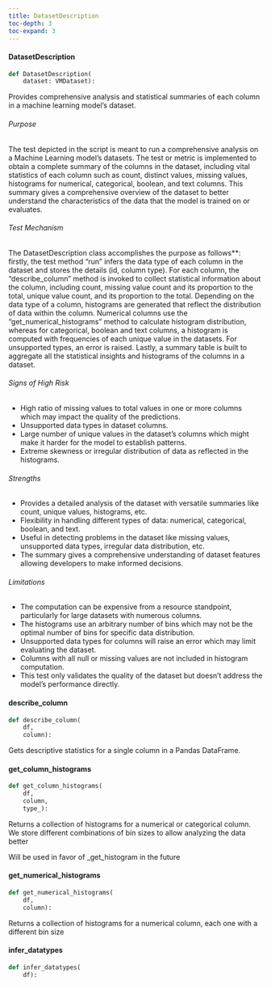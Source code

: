 ```yaml
---
title: DatasetDescription
toc-depth: 3
toc-expand: 3
---
```






  
#### DatasetDescription

```python
def DatasetDescription(
    dataset: VMDataset):
```

Provides comprehensive analysis and statistical summaries of each column in a machine learning model's dataset.

###### Purpose

The test depicted in the script is meant to run a comprehensive analysis on a Machine Learning model's datasets.
The test or metric is implemented to obtain a complete summary of the columns in the dataset, including vital
statistics of each column such as count, distinct values, missing values, histograms for numerical, categorical,
boolean, and text columns. This summary gives a comprehensive overview of the dataset to better understand the
characteristics of the data that the model is trained on or evaluates.

###### Test Mechanism

The DatasetDescription class accomplishes the purpose as follows**: firstly, the test method "run" infers the data
type of each column in the dataset and stores the details (id, column type). For each column, the
"describe_column" method is invoked to collect statistical information about the column, including count,
missing value count and its proportion to the total, unique value count, and its proportion to the total. Depending
on the data type of a column, histograms are generated that reflect the distribution of data within the column.
Numerical columns use the "get_numerical_histograms" method to calculate histogram distribution, whereas for
categorical, boolean and text columns, a histogram is computed with frequencies of each unique value in the
datasets. For unsupported types, an error is raised. Lastly, a summary table is built to aggregate all the
statistical insights and histograms of the columns in a dataset.

###### Signs of High Risk

- High ratio of missing values to total values in one or more columns which may impact the quality of the
predictions.
- Unsupported data types in dataset columns.
- Large number of unique values in the dataset's columns which might make it harder for the model to establish
patterns.
- Extreme skewness or irregular distribution of data as reflected in the histograms.

###### Strengths

- Provides a detailed analysis of the dataset with versatile summaries like count, unique values, histograms, etc.
- Flexibility in handling different types of data: numerical, categorical, boolean, and text.
- Useful in detecting problems in the dataset like missing values, unsupported data types, irregular data
distribution, etc.
- The summary gives a comprehensive understanding of dataset features allowing developers to make informed
decisions.

###### Limitations

- The computation can be expensive from a resource standpoint, particularly for large datasets with numerous columns.
- The histograms use an arbitrary number of bins which may not be the optimal number of bins for specific data
distribution.
- Unsupported data types for columns will raise an error which may limit evaluating the dataset.
- Columns with all null or missing values are not included in histogram computation.
- This test only validates the quality of the dataset but doesn't address the model's performance directly.




 
#### describe_column

```python
def describe_column(
    df,
    column):
```

Gets descriptive statistics for a single column in a Pandas DataFrame.




 
#### get_column_histograms

```python
def get_column_histograms(
    df,
    column,
    type_):
```

Returns a collection of histograms for a numerical or categorical column.
We store different combinations of bin sizes to allow analyzing the data better

Will be used in favor of _get_histogram in the future




 
#### get_numerical_histograms

```python
def get_numerical_histograms(
    df,
    column):
```

Returns a collection of histograms for a numerical column, each one
with a different bin size




 
#### infer_datatypes

```python
def infer_datatypes(
    df):
```

 